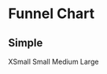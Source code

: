 




# Funnel Chart

## Simple

<Tabs className="mt-4" size="small">
  <TabList>
    <Tab>XSmall</Tab>
    <Tab>Small</Tab>
    <Tab>Medium</Tab>
    <Tab>Large</Tab>
  </TabList>
  <TabPanel>
    <BlockCanvas
      darkStory={XsDarkStories.Simple}
      darkMeta={XsDarkStories}
    />
  </TabPanel>
  <TabPanel>
    <BlockCanvas
      darkStory={SmDarkStories.Simple}
      darkMeta={SmDarkStories}
    />
  </TabPanel>
  <TabPanel>
    <BlockCanvas
      darkStory={MdDarkStories.Simple}
      darkMeta={MdDarkStories}
    />
  </TabPanel>
  <TabPanel>
    <BlockCanvas
      lightStory={LgLightStories.Simple}
      darkStory={MdDarkStories.Simple}
      lightMeta={LgLightStories}
      darkMeta={LgDarkStories}
    />
  </TabPanel>
</Tabs>
